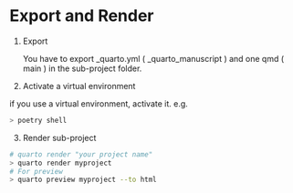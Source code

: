 

# Export and Render



1. Export

    You have to export _quarto.yml ( _quarto_manuscript ) and one qmd ( main ) in the sub-project folder.


2. Activate a virtual environment

if you use a virtual environment, activate it.
e.g.

```zsh
> poetry shell
```



3. Render sub-project


```zsh
# quarto render "your project name"
> quarto render myproject
# For preview
> quarto preview myproject --to html 
```






